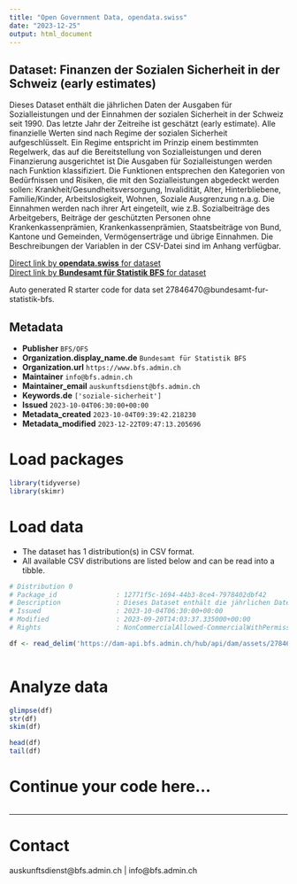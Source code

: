 ```yaml
---
title: "Open Government Data, opendata.swiss"
date: "2023-12-25"
output: html_document
---
```


## Dataset: Finanzen der Sozialen Sicherheit in der Schweiz (early estimates)

Dieses Dataset enthält die jährlichen Daten der Ausgaben für Sozialleistungen und der Einnahmen der sozialen Sicherheit in der Schweiz seit 1990. Das letzte Jahr der Zeitreihe ist geschätzt (early estimate). Alle finanzielle Werten sind nach Regime der sozialen Sicherheit aufgeschlüsselt. Ein Regime entspricht im Prinzip einem bestimmten Regelwerk, das auf die Bereitstellung von Sozialleistungen und deren Finanzierung ausgerichtet ist Die Ausgaben für Sozialleistungen werden nach Funktion klassifiziert. Die Funktionen entsprechen den Kategorien von Bedürfnissen und Risiken, die mit den Sozialleistungen abgedeckt werden sollen: Krankheit/Gesundheitsversorgung, Invalidität, Alter, Hinterbliebene, Familie/Kinder, Arbeitslosigkeit, Wohnen, Soziale Ausgrenzung n.a.g. Die Einnahmen werden nach ihrer Art eingeteilt, wie z.B. Sozialbeiträge des Arbeitgebers, Beiträge der geschützten Personen ohne Krankenkassenprämien, Krankenkassenprämien, Staatsbeiträge von Bund, Kantone und Gemeinden, Vermögenserträge und übrige Einnahmen. Die Beschreibungen der Variablen in der CSV-Datei sind im Anhang verfügbar.

[Direct link by **opendata.swiss** for dataset](https://opendata.swiss/de/dataset/finanzen-der-sozialen-sicherheit-in-der-schweiz-early-estimates)<br>
[Direct link by **Bundesamt für Statistik BFS** for dataset](https://www.bfs.admin.ch/asset/de/ts-x-13.02.02.02)

Auto generated R starter code for data set 27846470@bundesamt-fur-statistik-bfs.

## Metadata

- **Publisher** `BFS/OFS`
- **Organization.display_name.de** `Bundesamt für Statistik BFS`
- **Organization.url** `https://www.bfs.admin.ch`
- **Maintainer** `info@bfs.admin.ch`
- **Maintainer_email** `auskunftsdienst@bfs.admin.ch`
- **Keywords.de** `['soziale-sicherheit']`
- **Issued** `2023-10-04T06:30:00+00:00`
- **Metadata_created** `2023-10-04T09:39:42.218230`
- **Metadata_modified** `2023-12-22T09:47:13.205696`


# Load packages

```r

library(tidyverse)
library(skimr)

```

# Load data

-   The dataset has 1 distribution(s) in CSV format.
-   All available CSV distributions are listed below and can be read into a tibble.

```r

# Distribution 0
# Package_id               : 12771f5c-1694-44b3-8ce4-7978402dbf42
# Description              : Dieses Dataset enthält die jährlichen Daten der Ausgaben für Sozialleistungen und der Einnahmen der sozialen Sicherheit in der Schweiz seit 1990. Das letzte Jahr der Zeitreihe ist geschätzt (early estimate). Alle finanzielle Werten sind nach Regime der sozialen Sicherheit aufgeschlüsselt. Ein Regime entspricht im Prinzip einem bestimmten Regelwerk, das auf die Bereitstellung von Sozialleistungen und deren Finanzierung ausgerichtet ist Die Ausgaben für Sozialleistungen werden nach Funktion klassifiziert. Die Funktionen entsprechen den Kategorien von Bedürfnissen und Risiken, die mit den Sozialleistungen abgedeckt werden sollen: Krankheit/Gesundheitsversorgung, Invalidität, Alter, Hinterbliebene, Familie/Kinder, Arbeitslosigkeit, Wohnen, Soziale Ausgrenzung n.a.g. Die Einnahmen werden nach ihrer Art eingeteilt, wie z.B. Sozialbeiträge des Arbeitgebers, Beiträge der geschützten Personen ohne Krankenkassenprämien, Krankenkassenprämien, Staatsbeiträge von Bund, Kantone und Gemeinden, Vermögenserträge und übrige Einnahmen. Die Beschreibungen der Variablen in der CSV-Datei sind im Anhang verfügbar.
# Issued                   : 2023-10-04T06:30:00+00:00
# Modified                 : 2023-09-20T14:03:37.335000+00:00
# Rights                   : NonCommercialAllowed-CommercialWithPermission-ReferenceRequired

df <- read_delim('https://dam-api.bfs.admin.ch/hub/api/dam/assets/27846473/master')



```

# Analyze data

```r

glimpse(df)
str(df)
skim(df)

head(df)
tail(df)

```

# Continue your code here...

```r

```

------------------------------------------------------------------------

# Contact

auskunftsdienst@bfs.admin.ch | info@bfs.admin.ch
